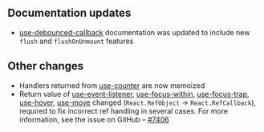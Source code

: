 

## Documentation updates

- [use-debounced-callback](/hooks/use-debounced-callback) documentation was updated to include new `flush` and `flushOnUnmount` features

## Other changes

- Handlers returned from [use-counter](/hooks/use-couter) are now memoized
- Return value of [use-event-listener](/hooks/use-event-listener), [use-focus-within](/hooks/use-focus-within), [use-focus-trap](/hooks/use-focus-trap), [use-hover](/hooks/use-hover), [use-move](/hooks/use-move) changed (`React.RefObject` -> `React.RefCallback`), required to fix incorrect ref handling in several cases. For more information, see the issue on GitHub – [#7406](https://github.com/mantinedev/mantine/issues/7406)
